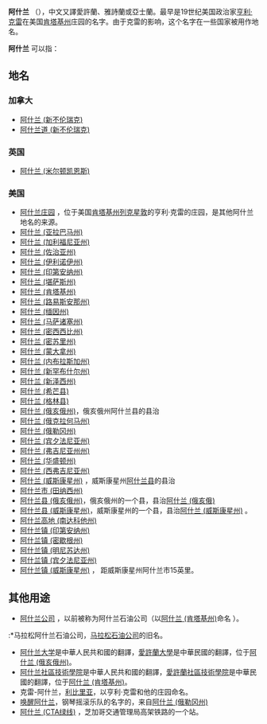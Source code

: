 '''阿什兰''' （{{lang-en|Ashland}}），中文又譯愛許蘭、雅詩蘭或亞士蘭。最早是19世纪美国政治家[[亨利·克雷|亨利·克雷]]在美国[[肯塔基州|肯塔基州]]庄园的名字。由于克雷的影响，这个名字在一些国家被用作地名。

'''阿什兰''' 可以指：
{{TOCright}}
==地名==

===加拿大===
*[[阿什兰_(新不伦瑞克)|阿什兰 (新不伦瑞克)]]
*[[阿什兰道_(新不伦瑞克)|阿什兰道 (新不伦瑞克)]]
 
===英国===
*[[阿什兰_(米尔顿凯恩斯)|阿什兰 (米尔顿凯恩斯)]]
 
===美国===
*[[阿什兰庄园|阿什兰庄园]] ，位于美国[[肯塔基州|肯塔基州]][[列克星敦_(肯塔基州)|列克星敦]]的亨利·克雷的庄园，是其他阿什兰地名的来源。
*[[阿什兰_(亚拉巴马州)|阿什兰 (亚拉巴马州)]]
*[[阿什兰_(加利福尼亚州)|阿什兰 (加利福尼亚州)]]
*[[阿什兰_(佐治亚州)|阿什兰 (佐治亚州)]]
*[[阿什兰_(伊利诺伊州)|阿什兰 (伊利诺伊州)]]
*[[阿什兰_(印第安纳州)|阿什兰 (印第安纳州)]]
*[[阿什兰_(堪萨斯州)|阿什兰 (堪萨斯州)]]
*[[阿什兰_(肯塔基州)|阿什兰 (肯塔基州)]]
*[[阿什兰_(路易斯安那州)|阿什兰 (路易斯安那州)]]
*[[阿什兰_(缅因州)|阿什兰 (缅因州)]]
*[[阿什兰_(马萨诸塞州)|阿什兰 (马萨诸塞州)]]
*[[阿什兰_(密西西比州)|阿什兰 (密西西比州)]]
*[[阿什兰_(密苏里州)|阿什兰 (密苏里州)]]
*[[阿什兰_(蒙大拿州)|阿什兰 (蒙大拿州)]]
*[[阿什兰_(内布拉斯加州)|阿什兰 (内布拉斯加州)]]
*[[阿什兰_(新罕布什尔州)|阿什兰 (新罕布什尔州)]]
*[[阿什兰_(新泽西州)|阿什兰 (新泽西州)]]
*[[阿什兰_(希芒县)|阿什兰 (希芒县)]]
*[[阿什兰_(格林县)|阿什兰 (格林县)]]
*[[阿什兰_(俄亥俄州)|阿什兰 (俄亥俄州)]]，俄亥俄州阿什兰县的县治
*[[阿什兰_(俄克拉何马州)|阿什兰 (俄克拉何马州)]]
*[[阿什兰_(俄勒冈州)|阿什兰 (俄勒冈州)]]
*[[阿什兰_(宾夕法尼亚州)|阿什兰 (宾夕法尼亚州)]]
*[[阿什兰_(弗吉尼亚州州)|阿什兰 (弗吉尼亚州州)]]
*[[阿什兰_(华盛顿州)|阿什兰 (华盛顿州)]]
*[[阿什兰_(西弗吉尼亚州)|阿什兰 (西弗吉尼亚州)]]
*[[阿什兰_(威斯康星州)|阿什兰 (威斯康星州)]] ，威斯康星州[[阿什兰县|阿什兰县]]的县治
*[[阿什兰市_(田纳西州)|阿什兰市 (田纳西州)]]
*[[阿什兰县_(俄亥俄州)|阿什兰县 (俄亥俄州)]]，俄亥俄州的一个县，县治[[阿什兰_(俄亥俄)|阿什兰 (俄亥俄)]]
*[[阿什兰县_(威斯康星州)|阿什兰县 (威斯康星州)]]，威斯康星州的一个县，县治[[阿什兰_(威斯康星州)|阿什兰 (威斯康星州)]] 。
*[[阿什兰高地_(南达科他州)|阿什兰高地 (南达科他州)]]
*[[阿什兰镇_(印第安纳州)|阿什兰镇 (印第安纳州)]]
*[[阿什兰镇_(密歇根州)|阿什兰镇 (密歇根州)]]
*[[阿什兰镇_(明尼苏达州)|阿什兰镇 (明尼苏达州)]]
*[[阿什兰镇_(宾夕法尼亚州)|阿什兰镇 (宾夕法尼亚州)]]
*[[阿什兰镇_(威斯康星州)|阿什兰镇 (威斯康星州)]] ， 距威斯康星州阿什兰市15英里。

==其他用途==
*[[阿什兰公司|阿什兰公司]] ，以前被称为阿什兰石油公司（以[[阿什兰_(肯塔基州)|阿什兰 (肯塔基州)]]命名 ）。
:*马拉松阿什兰石油公司，[[马拉松石油公司|马拉松石油公司]]的旧名。
*[[阿什兰大学|阿什兰大学]]是中華人民共和國的翻譯，[[愛許蘭大學|愛許蘭大學]]是中華民國的翻譯，位于[[阿什兰_(俄亥俄州)|阿什兰 (俄亥俄州)]]。
*[[阿什兰社區技術學院|阿什兰社區技術學院]]是中華人民共和國的翻譯，[[愛許蘭社區技術學院|愛許蘭社區技術學院]]是中華民國的翻譯，位于[[阿什兰_(肯塔基州)|阿什兰 (肯塔基州)]]。
*克雷-阿什兰，[[利比里亚|利比里亚]]，以亨利·克雷和他的庄园命名。
*[[唤醒阿什兰|唤醒阿什兰]]，钢琴摇滚乐队的名字的，来自[[阿什兰_(俄勒冈州)|阿什兰 (俄勒冈州)]]
*[[阿什兰_(CTA绿线)|阿什兰 (CTA绿线)]] ，芝加哥交通管理局高架铁路的一个站。

{{disambig|A|Cat=三字译名消歧义}}